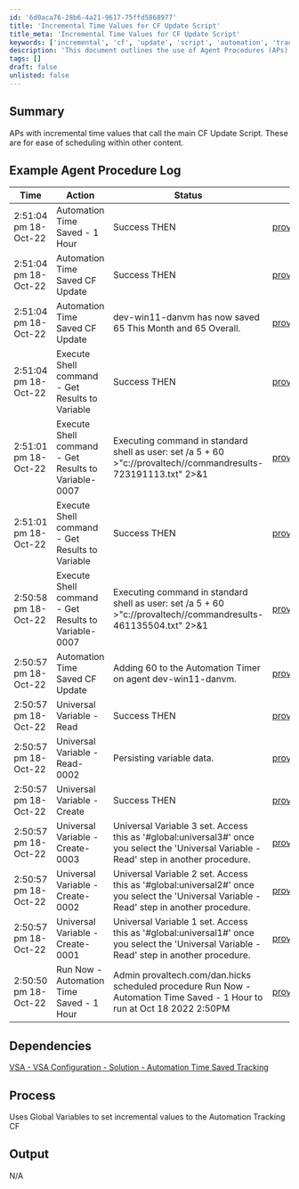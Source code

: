 ```yaml
---
id: '6d0aca76-28b6-4a21-9617-75ffd5868977'
title: 'Incremental Time Values for CF Update Script'
title_meta: 'Incremental Time Values for CF Update Script'
keywords: ['incremental', 'cf', 'update', 'script', 'automation', 'tracking']
description: 'This document outlines the use of Agent Procedures (APs) with incremental time values that call the main CF Update Script, providing ease of scheduling within other content. It includes an example agent procedure log and details on dependencies and process flow.'
tags: []
draft: false
unlisted: false
---
```

## Summary

APs with incremental time values that call the main CF Update Script. These are for ease of scheduling within other content.

## Example Agent Procedure Log

| Time                      | Action                                          | Status                                   | Link                           |
|---------------------------|-------------------------------------------------|------------------------------------------|--------------------------------|
| 2:51:04 pm 18-Oct-22     | Automation Time Saved - 1 Hour                 | Success THEN                            | [provaltech.com/dan.hicks](https://provaltech.com/dan.hicks) |
| 2:51:04 pm 18-Oct-22     | Automation Time Saved CF Update                 | Success THEN                            | [provaltech.com/dan.hicks](https://provaltech.com/dan.hicks) |
| 2:51:04 pm 18-Oct-22     | Automation Time Saved CF Update                 | dev-win11-danvm has now saved 65 This Month and 65 Overall. | [provaltech.com/dan.hicks](https://provaltech.com/dan.hicks) |
| 2:51:04 pm 18-Oct-22     | Execute Shell command - Get Results to Variable | Success THEN                            | [provaltech.com/dan.hicks](https://provaltech.com/dan.hicks) |
| 2:51:01 pm 18-Oct-22     | Execute Shell command - Get Results to Variable-0007 | Executing command in standard shell as user: set /a 5 + 60 >"c://provaltech//commandresults-723191113.txt" 2>&1 | [provaltech.com/dan.hicks](https://provaltech.com/dan.hicks) |
| 2:51:01 pm 18-Oct-22     | Execute Shell command - Get Results to Variable | Success THEN                            | [provaltech.com/dan.hicks](https://provaltech.com/dan.hicks) |
| 2:50:58 pm 18-Oct-22     | Execute Shell command - Get Results to Variable-0007 | Executing command in standard shell as user: set /a 5 + 60 >"c://provaltech//commandresults-461135504.txt" 2>&1 | [provaltech.com/dan.hicks](https://provaltech.com/dan.hicks) |
| 2:50:57 pm 18-Oct-22     | Automation Time Saved CF Update                 | Adding 60 to the Automation Timer on agent dev-win11-danvm. | [provaltech.com/dan.hicks](https://provaltech.com/dan.hicks) |
| 2:50:57 pm 18-Oct-22     | Universal Variable - Read                       | Success THEN                            | [provaltech.com/dan.hicks](https://provaltech.com/dan.hicks) |
| 2:50:57 pm 18-Oct-22     | Universal Variable - Read-0002                  | Persisting variable data.               | [provaltech.com/dan.hicks](https://provaltech.com/dan.hicks) |
| 2:50:57 pm 18-Oct-22     | Universal Variable - Create                     | Success THEN                            | [provaltech.com/dan.hicks](https://provaltech.com/dan.hicks) |
| 2:50:57 pm 18-Oct-22     | Universal Variable - Create-0003                | Universal Variable 3 set. Access this as '#global:universal3#' once you select the 'Universal Variable - Read' step in another procedure. | [provaltech.com/dan.hicks](https://provaltech.com/dan.hicks) |
| 2:50:57 pm 18-Oct-22     | Universal Variable - Create-0002                | Universal Variable 2 set. Access this as '#global:universal2#' once you select the 'Universal Variable - Read' step in another procedure. | [provaltech.com/dan.hicks](https://provaltech.com/dan.hicks) |
| 2:50:57 pm 18-Oct-22     | Universal Variable - Create-0001                | Universal Variable 1 set. Access this as '#global:universal1#' once you select the 'Universal Variable - Read' step in another procedure. | [provaltech.com/dan.hicks](https://provaltech.com/dan.hicks) |
| 2:50:50 pm 18-Oct-22     | Run Now - Automation Time Saved - 1 Hour        | Admin provaltech.com/dan.hicks scheduled procedure Run Now - Automation Time Saved - 1 Hour to run at Oct 18 2022 2:50PM | [provaltech.com/dan.hicks](https://provaltech.com/dan.hicks) |

## Dependencies

[VSA - VSA Configuration - Solution - Automation Time Saved Tracking](https://proval.itglue.com/DOC-5078775-11143659)

## Process

Uses Global Variables to set incremental values to the Automation Tracking CF

## Output

N/A












